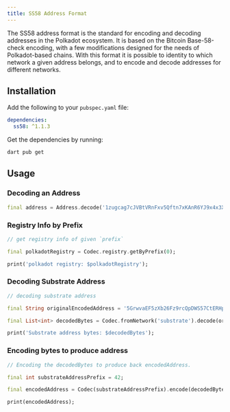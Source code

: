 ```yaml
---
title: SS58 Address Format
---
```


The SS58 address format is the standard for encoding and decoding addresses in the Polkadot ecosystem.
It is based on the Bitcoin Base-58-check encoding, with a few modifications designed for the needs of Polkadot-based chains.
With this format it is possible to identity to which network a given address belongs, and to encode and decode addresses for different networks.

## Installation

Add the following to your `pubspec.yaml` file:

```yaml title="pubspec.yaml"
dependencies:
  ss58: ^1.1.3
```

Get the dependencies by running:

```bash
dart pub get
```

## Usage

### Decoding an Address

```dart
final address = Address.decode('1zugcag7cJVBtVRnFxv5Qftn7xKAnR6YJ9x4x3XLgGgmNnS');
```

### Registry Info by Prefix

```dart
// get registry info of given `prefix`

final polkadotRegistry = Codec.registry.getByPrefix(0);

print('polkadot registry: $polkadotRegistry');
```

### Decoding Substrate Address

```dart
// decoding substrate address

final String originalEncodedAddress = '5GrwvaEF5zXb26Fz9rcQpDWS57CtERHpNehXCPcNoHGKutQY';

final List<int> decodedBytes = Codec.fromNetwork('substrate').decode(originalEncodedAddress);

print('Substrate address bytes: $decodedBytes');
```

### Encoding bytes to produce address

```dart
// Encoding the decodedBytes to produce back encodedAddress.

final int substrateAddressPrefix = 42;

final encodedAddress = Codec(substrateAddressPrefix).encode(decodedBytes);

print(encodedAddress);
```
